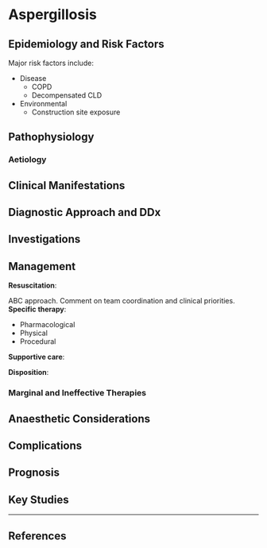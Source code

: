 # Aspergillosis



## Epidemiology and Risk Factors

Major risk factors include:

* Disease
    * COPD
    * Decompensated CLD
* Environmental
    * Construction site exposure 

## Pathophysiology

### Aetiology

## Clinical Manifestations

## Diagnostic Approach and DDx

## Investigations

## Management

**Resuscitation**:\

ABC approach. Comment on team coordination and clinical priorities.
**Specific therapy**:

* Pharmacological
* Physical
* Procedural

**Supportive care**:

**Disposition**:

### Marginal and Ineffective Therapies

## Anaesthetic Considerations

## Complications

## Prognosis

## Key Studies


---

## References